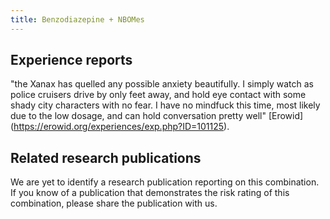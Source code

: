 ---
title: Benzodiazepine + NBOMes
---

## Experience reports
"the Xanax has quelled any possible anxiety beautifully. I simply watch as police cruisers drive by only feet away, and hold eye contact with some shady city characters with no fear. I have no mindfuck this time, most likely due to the low dosage, and can hold conversation pretty well" [Erowid] (https://erowid.org/experiences/exp.php?ID=101125).

## Related research publications
We are yet to identify a research publication reporting on this combination. If you know of a publication that demonstrates the risk rating of this combination, please share the publication with us.

